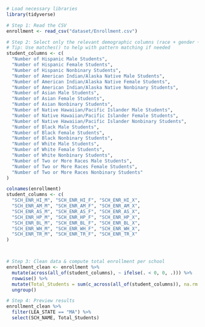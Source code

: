 ```r
# Load necessary libraries
library(tidyverse)

# Step 1: Read the CSV
enrollment <- read_csv("dataset/Enrollment.csv")

# Step 2: Select only the relevant demographic columns (race + gender + nonbinary)
# Tip: Use matches() to help with pattern matching if needed
student_columns <- c(
  "Number of Hispanic Male Students",
  "Number of Hispanic Female Students",
  "Number of Hispanic Nonbinary Students",
  "Number of American Indian/Alaska Native Male Students",
  "Number of American Indian/Alaska Native Female Students",
  "Number of American Indian/Alaska Native Nonbinary Students",
  "Number of Asian Male Students",
  "Number of Asian Female Students",
  "Number of Asian Nonbinary Students",
  "Number of Native Hawaiian/Pacific Islander Male Students",
  "Number of Native Hawaiian/Pacific Islander Female Students",
  "Number of Native Hawaiian/Pacific Islander Nonbinary Students",
  "Number of Black Male Students",
  "Number of Black Female Students",
  "Number of Black Nonbinary Students",
  "Number of White Male Students",
  "Number of White Female Students",
  "Number of White Nonbinary Students",
  "Number of Two or More Races Male Students",
  "Number of Two or More Races Female Students",
  "Number of Two or More Races Nonbinary Students"
)

colnames(enrollment)
student_columns <- c(
  "SCH_ENR_HI_M", "SCH_ENR_HI_F", "SCH_ENR_HI_X",
  "SCH_ENR_AM_M", "SCH_ENR_AM_F", "SCH_ENR_AM_X",
  "SCH_ENR_AS_M", "SCH_ENR_AS_F", "SCH_ENR_AS_X",
  "SCH_ENR_HP_M", "SCH_ENR_HP_F", "SCH_ENR_HP_X",
  "SCH_ENR_BL_M", "SCH_ENR_BL_F", "SCH_ENR_BL_X",
  "SCH_ENR_WH_M", "SCH_ENR_WH_F", "SCH_ENR_WH_X",
  "SCH_ENR_TR_M", "SCH_ENR_TR_F", "SCH_ENR_TR_X"
)




```
```r
# Step 3: Clean data & compute total enrollment per school
enrollment_clean <- enrollment %>%
  mutate(across(all_of(student_columns), ~ ifelse(. < 0, 0, .))) %>%
  rowwise() %>%
  mutate(Total_Students = sum(c_across(all_of(student_columns)), na.rm = TRUE)) %>%
  ungroup()

# Step 4: Preview results
enrollment_clean %>%
  filter(LEA_STATE == "MA") %>%
  select(SCH_NAME, Total_Students)

```




